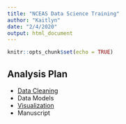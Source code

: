 ```yaml
---
title: "NCEAS Data Science Training"
author: "Kaitlyn"
date: "2/4/2020"
output: html_document
---
```


```r
knitr::opts_chunk$set(echo = TRUE)
```

## Analysis Plan

- [Data Cleaning](data-cleaning.html)
- Data Models
- [Visualization](ggplot.html)
- Manuscript